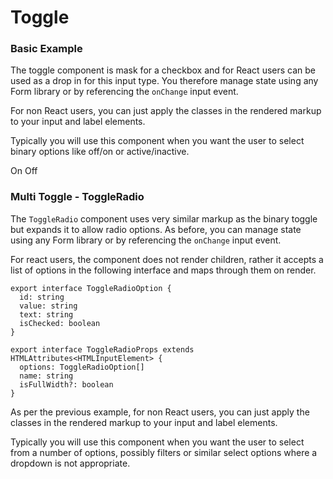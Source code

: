 
<Meta title="V3/Toggle" />

# Toggle

### Basic Example

The toggle component is mask for a checkbox and for React users can be used as a drop in for this input type. You therefore manage state using any Form library or by referencing the `onChange` input event.

For non React users, you can just apply the classes in the rendered markup to your input and label elements.

Typically you will use this component when you want the user to select binary options like off/on or active/inactive.

<Canvas>
  <Story name="Basic Example">
    <Toggle id="my-cool-toggle">
      <span className={elToggleItem}>On</span>
      <span className={elToggleItem}>Off</span>
    </Toggle>
  </Story>
</Canvas>

<RenderHtmlMarkup component="V3/Toggle" story="Basic Example" />

### Multi Toggle - ToggleRadio

The `ToggleRadio` component uses very similar markup as the binary toggle but expands it to allow radio options. As before, you can manage state using any Form library or by referencing the `onChange` input event.

For react users, the component does not render children, rather it accepts a list of options in the following interface and maps through them on render.

```tsx
export interface ToggleRadioOption {
  id: string
  value: string
  text: string
  isChecked: boolean
}

export interface ToggleRadioProps extends HTMLAttributes<HTMLInputElement> {
  options: ToggleRadioOption[]
  name: string
  isFullWidth?: boolean
}
```

As per the previous example, for non React users, you can just apply the classes in the rendered markup to your input and label elements.

Typically you will use this component when you want the user to select from a number of options, possibly filters or similar select options where a dropdown is not appropriate.

<Canvas>
  <Story name="Multi Toggle - ToggleRadio">
    <ToggleRadio
      name="my-cool-toggle-radio"
      isFullWidth
      options={[
        {
          id: 'option-1',
          value: 'option-1',
          text: 'Option 1',
          isChecked: true,
        },
        {
          id: 'option-2',
          value: 'option-2',
          text: 'Option 2',
          isChecked: false,
        },
        {
          id: 'option-3',
          value: 'option-3',
          text: 'Option 3',
          isChecked: false,
        },
      ]}
    />
  </Story>
</Canvas>

<RenderHtmlMarkup component="V3/Toggle" story="Multi Toggle - ToggleRadio" />
